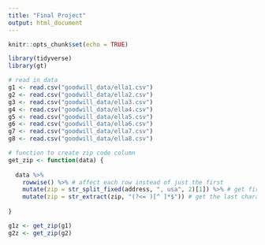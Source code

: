 ```yaml
---
title: "Final Project"
output: html_document
---
```


```r
knitr::opts_chunk$set(echo = TRUE)

library(tidyverse)
library(gt)

```

```r

# read in data
g1 <- read.csv("goodwill_data/ella1.csv")
g2 <- read.csv("goodwill_data/ella2.csv")
g3 <- read.csv("goodwill_data/ella3.csv")
g4 <- read.csv("goodwill_data/ella4.csv")
g5 <- read.csv("goodwill_data/ella5.csv")
g6 <- read.csv("goodwill_data/ella6.csv")
g7 <- read.csv("goodwill_data/ella7.csv")
g8 <- read.csv("goodwill_data/ella8.csv")

# function to create zip code column
get_zip <- function(data) {
  
  data %>% 
    rowwise() %>% # affect each row instead of just the first
    mutate(zip = str_split_fixed(address, ", usa", 2)[1]) %>% # get first part of address before ", usa"
    mutate(zip = str_extract(zip, "(?<= )[^ ]*$")) # get the last characters preceded by a space before the end of the string to get the zip
  
}

g1z <- get_zip(g1)
g2z <- get_zip(g2)


```

